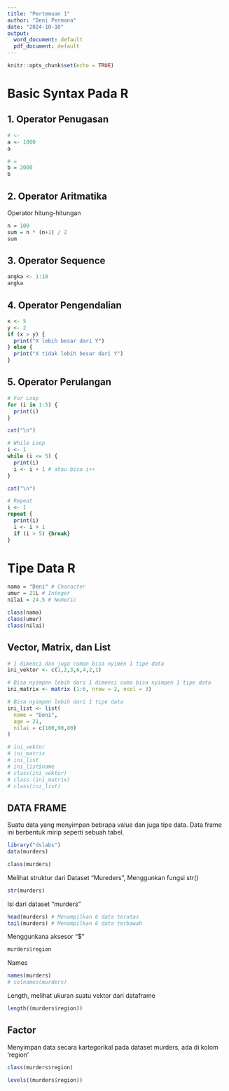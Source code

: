 ```yaml
---
title: "Pertemuan 1"
author: "Deni Permana"
date: "2024-10-10"
output:
  word_document: default
  pdf_document: default
---
```


```r
knitr::opts_chunk$set(echo = TRUE)
```

# Basic Syntax Pada R

## 1. Operator Penugasan

```r
# <-
a <- 1000
a

# =
b = 2000
b
```

## 2. Operator Aritmatika

Operator hitung-hitungan

```r
n = 100
sum = n * (n+1) / 2
sum
```

## 3. Operator Sequence

```r
angka <- 1:10
angka
```

## 4. Operator Pengendalian

```r
x <- 5
y <- 2
if (x > y) {
  print("X lebih besar dari Y")
} else {
  print("X tidak lebih besar dari Y")
}
```

## 5. Operator Perulangan

```r

# For Loop
for (i in 1:5) {
  print(i)
}

cat("\n")

# While Loop
i <- 1
while (i <= 5) {
  print(i)
  i <- i + 1 # atau bisa i++
}

cat("\n")

# Repeat
i <- 1
repeat {
  print(i)
  i <- i + 1
  if (i > 5) {break}
}
```

# Tipe Data R

```r
nama = "Deni" # Character
umur = 21L # Integer
nilai = 24.5 # Numeric

class(nama)
class(umur)
class(nilai)
```

## Vector, Matrix, dan List

```r
# 1 dimenci dan juga cuman bisa nyimen 1 tipe data
ini_vektor <- c(1,2,3,6,4,2,1)

# Bisa nyimpen lebih dari 1 dimensi cuma bisa nyimpen 1 tipe data
ini_matrix <- matrix (1:6, nrow = 2, ncol = 3)

# Bisa nyimpen lebih dari 1 tipe data
ini_list <- list(
  name = "Deni",
  age = 21,
  nilai = c(100,90,80)
)

# ini_vektor
# ini_matrix
# ini_list
# ini_list$name
# class(ini_vektor)
# class (ini_matrix)
# class(ini_list)

```

## DATA FRAME

Suatu data yang menyimpan bebrapa value dan juga tipe data. Data frame ini berbentuk mirip seperti sebuah tabel.

```r
library("dslabs")
data(murders)
```

```r
class(murders)
```

Melihat struktur dari Dataset "Mureders", Menggunkan fungsi str()

```r
str(murders)
```

Isi dari dataset "murders"

```r
head(murders) # Menampilkan 6 data teratas
tail(murders) # Menampilkan 6 data terbawah
```

Menggunkana aksesor "\$"

```r
murders$region
```

Names

```r
names(murders)
# colnames(murders)
```

Length, melihat ukuran suatu vektor dari dataframe

```r
length((murders$region))
```

## Factor

Menyimpan data secara kartegorikal pada dataset murders, ada di kolom 'region'

```r
class(murders$region)
```

```r
levels((murders$region))
```
